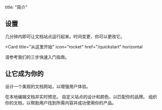 title: "简介"

## 设置

几分钟内即可让文档站点运行起来。时间变更，你可以更改它。

<Card
  title="从这里开始"
  icon="rocket"
  href="/quickstart"
  horizontal
>
  请参考我们的三步快速入门指南。
</Card>

## 让它成为你的

设计一个美观的文档网站，以增强用户体验。

<Columns cols={2}>
  <Card
    title="本地编辑"
    icon="pen-to-square"
    href="/development"
  >
    在本地编辑文档并实时预览。
  </Card>
  <Card
    title="自定义你的站点"
    icon="palette"
    href="/essentials/settings"
  >
    自定义站点的设计和颜色，以匹配你的品牌。
  </Card>
  <Card
    title="设置导航"
    icon="map"
    href="/essentials/navigation"
  >
    组织你的文档，以帮助用户找到所需内容并成功使用你的产品。
  </Card>
</Columns>
